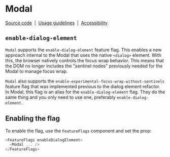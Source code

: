 
<Meta title="Components/Modal/Feature Flag" name="Flag details" />

# Modal

[Source code](https://github.com/carbon-design-system/carbon/tree/main/packages/react/src/components/Modal)
&nbsp;|&nbsp;
[Usage guidelines](https://www.carbondesignsystem.com/components/modal/usage)
&nbsp;|&nbsp;
[Accessibility](https://www.carbondesignsystem.com/components/modal/accessibility)

## `enable-dialog-element`

`Modal` supports the `enable-dialog-element` feature flag. This enables a new
approach internal to the Modal that uses the native `<dialog>` element. With
this, the browser natively controls the focus wrap behavior. This means that the
DOM no longer includes the "sentinel nodes" previously needed for the Modal to
manage focus wrap.

`Modal` also supports the `enable-experimental-focus-wrap-without-sentinels`
feature flag that was implemented previous to the dialog element refactor. In
Modal, this flag is an alias for the `enable-dialog-element` flag. They do the
same thing and you only need to use one, preferably `enable-dialog-element`.

## Enabling the flag

To enable the flag, use the `FeatureFlags` component and set the prop:

```js
<FeatureFlags enableDialogElement>
  <Modal ... />
</FeatureFlags>
```
